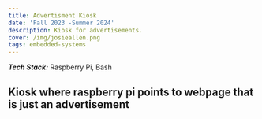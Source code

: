 ```yaml
---
title: Advertisment Kiosk
date: 'Fall 2023 -Summer 2024'
description: Kiosk for advertisements. 
cover: /img/josieallen.png
tags: embedded-systems
---
```


***Tech Stack:*** Raspberry Pi, Bash

## Kiosk where raspberry pi points to webpage that is just an advertisement
